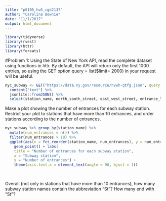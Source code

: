 ```yaml
---
title: "p8105_hw5_cgd2137"
author: "Carolina Downie"
date: "11/1/2017"
output: html_document
---
```


```r
library(tidyverse)
library(rvest)
library(httr)
library(forcats)
```

#Problem 1: 
Using the State of New York API, read the complete dataset using functions in httr. By default, the API will return only the first 1000 entries, so using the GET option query = list($limit= 2000) in your request will be useful.

```r
nyc_subway <- GET("https://data.ny.gov/resource/hvwh-qtfg.json", query = list("$limit" = 2000)) %>% 
  content("text") %>%
  jsonlite::fromJSON() %>%
  select(station_name, north_south_street, east_west_street, entrance_latitude, entrance_longitude, corner)
```

Make a plot showing the number of entrances for each subway station. Restrict your plot to stations that have more than 10 entrances, and order stations according to the number of entrances.

```r
nyc_subway %>% group_by(station_name) %>%
  mutate(num_entrances = n()) %>%
  filter(num_entrances > 10) %>%
  ggplot(aes(x = fct_reorder(station_name, num_entrances), y = num_entrances)) + 
    geom_point() + labs(
    title = "Number of entrances for each subway station",
    x = "Subway station",
    y = "Number of entrances") +
    theme(axis.text.x = element_text(angle = 90, hjust = 1)) 
  
  

```


Overall (not only in stations that have more than 10 entrances), how many subway station names contain the abbreviation “St”? How many end with “St”?
